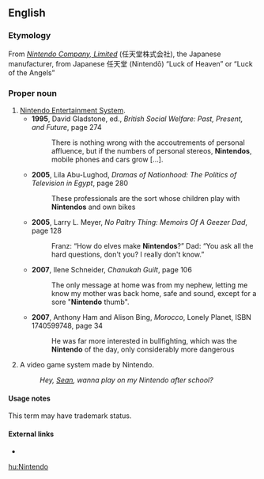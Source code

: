==English==

===Etymology===
{{rfd|what deserves mention in the etymology?}}

From ''[[w:Nintendo|Nintendo Company, Limited]]'' (任天堂株式会社), the Japanese manufacturer, from Japanese 任天堂 (Nintendō) “Luck of Heaven” or “Luck of the Angels”

===Proper noun===
{{en-proper noun}}

# [[w:Nintendo Entertainment System|Nintendo Entertainment System]].
#* '''1995''', David Gladstone, ed., ''British Social Welfare: Past, Present, and Future'', page 274
#*: There is nothing wrong with the accoutrements of personal affluence, but if the numbers of personal stereos, '''Nintendos''', mobile phones and cars grow […].
#* '''2005''', Lila Abu-Lughod, ''Dramas of Nationhood: The Politics of Television in Egypt'', page 280
#*: These professionals are the sort whose children play with '''Nintendos''' and own bikes
#* '''2005''', Larry L. Meyer, ''No Paltry Thing: Memoirs Of A Geezer Dad'', page 128
#*: Franz: “How do elves make '''Nintendos'''?” Dad: “You ask all the hard questions, don't you? I really don't know.”
#* '''2007''', Ilene Schneider, ''Chanukah Guilt'', page 106
#*: The only message at home was from my nephew, letting me know my mother was back home, safe and sound, except for a sore "'''Nintendo''' thumb".
#* '''2007''', Anthony Ham and Alison Bing, ''Morocco'', Lonely Planet, ISBN 1740599748, page 34
#*: He was far more interested in bullfighting, which was the '''Nintendo''' of the day, only considerably more dangerous<!--;-->
# A video game system made by Nintendo.
#: ''Hey, [[Sean]], wanna play on my Nintendo after school?''

====Usage notes====
This term may have trademark status.

====External links====
* {{pedialite}}

[[hu:Nintendo]]